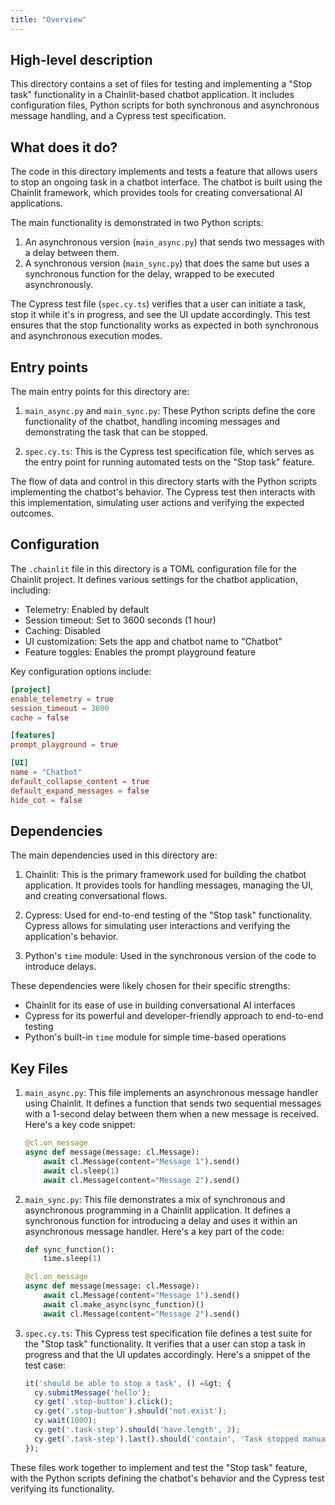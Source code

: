 ```yaml
---
title: "Overview"
---
```


## High-level description
This directory contains a set of files for testing and implementing a "Stop task" functionality in a Chainlit-based chatbot application. It includes configuration files, Python scripts for both synchronous and asynchronous message handling, and a Cypress test specification.

## What does it do?
The code in this directory implements and tests a feature that allows users to stop an ongoing task in a chatbot interface. The chatbot is built using the Chainlit framework, which provides tools for creating conversational AI applications. 

The main functionality is demonstrated in two Python scripts:
1. An asynchronous version (`main_async.py`) that sends two messages with a delay between them.
2. A synchronous version (`main_sync.py`) that does the same but uses a synchronous function for the delay, wrapped to be executed asynchronously.

The Cypress test file (`spec.cy.ts`) verifies that a user can initiate a task, stop it while it's in progress, and see the UI update accordingly. This test ensures that the stop functionality works as expected in both synchronous and asynchronous execution modes.

## Entry points
The main entry points for this directory are:

1. `main_async.py` and `main_sync.py`: These Python scripts define the core functionality of the chatbot, handling incoming messages and demonstrating the task that can be stopped.

2. `spec.cy.ts`: This is the Cypress test specification file, which serves as the entry point for running automated tests on the "Stop task" feature.

The flow of data and control in this directory starts with the Python scripts implementing the chatbot's behavior. The Cypress test then interacts with this implementation, simulating user actions and verifying the expected outcomes.

## Configuration
The `.chainlit` file in this directory is a TOML configuration file for the Chainlit project. It defines various settings for the chatbot application, including:

- Telemetry: Enabled by default
- Session timeout: Set to 3600 seconds (1 hour)
- Caching: Disabled
- UI customization: Sets the app and chatbot name to "Chatbot"
- Feature toggles: Enables the prompt playground feature

Key configuration options include:

```toml
[project]
enable_telemetry = true
session_timeout = 3600
cache = false

[features]
prompt_playground = true

[UI]
name = "Chatbot"
default_collapse_content = true
default_expand_messages = false
hide_cot = false
```

## Dependencies
The main dependencies used in this directory are:

1. Chainlit: This is the primary framework used for building the chatbot application. It provides tools for handling messages, managing the UI, and creating conversational flows.

2. Cypress: Used for end-to-end testing of the "Stop task" functionality. Cypress allows for simulating user interactions and verifying the application's behavior.

3. Python's `time` module: Used in the synchronous version of the code to introduce delays.

These dependencies were likely chosen for their specific strengths:
- Chainlit for its ease of use in building conversational AI interfaces
- Cypress for its powerful and developer-friendly approach to end-to-end testing
- Python's built-in `time` module for simple time-based operations

## Key Files

1. `main_async.py`:
   This file implements an asynchronous message handler using Chainlit. It defines a function that sends two sequential messages with a 1-second delay between them when a new message is received. Here's a key code snippet:

   ```python
   @cl.on_message
   async def message(message: cl.Message):
       await cl.Message(content="Message 1").send()
       await cl.sleep(1)
       await cl.Message(content="Message 2").send()
   ```

2. `main_sync.py`:
   This file demonstrates a mix of synchronous and asynchronous programming in a Chainlit application. It defines a synchronous function for introducing a delay and uses it within an asynchronous message handler. Here's a key part of the code:

   ```python
   def sync_function():
       time.sleep(1)

   @cl.on_message
   async def message(message: cl.Message):
       await cl.Message(content="Message 1").send()
       await cl.make_async(sync_function)()
       await cl.Message(content="Message 2").send()
   ```

3. `spec.cy.ts`:
   This Cypress test specification file defines a test suite for the "Stop task" functionality. It verifies that a user can stop a task in progress and that the UI updates accordingly. Here's a snippet of the test case:

   ```typescript
   it('should be able to stop a task', () =&gt; {
     cy.submitMessage('hello');
     cy.get('.stop-button').click();
     cy.get('.stop-button').should('not.exist');
     cy.wait(1000);
     cy.get('.task-step').should('have.length', 3);
     cy.get('.task-step').last().should('contain', 'Task stopped manually');
   });
   ```

These files work together to implement and test the "Stop task" feature, with the Python scripts defining the chatbot's behavior and the Cypress test verifying its functionality.